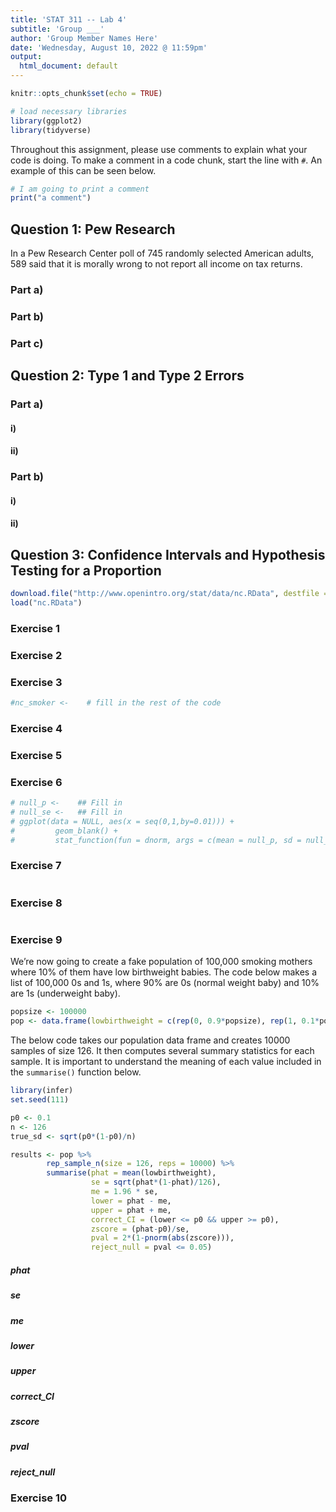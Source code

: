 ---
title: 'STAT 311 -- Lab 4'
subtitle: 'Group ___'
author: 'Group Member Names Here'
date: 'Wednesday, August 10, 2022 @ 11:59pm'
output:
  html_document: default
---

```{r setup, include=FALSE, message=FALSE, warning=FALSE}
knitr::opts_chunk$set(echo = TRUE)
```

<!-- This lab is due on Wednesday, August 10 by midnight. No late work is accepted except for under extraordinary circumstances. -->

<!-- Please answer ALL questions (including those that do not involve R) in the locations marked in this template. Remember to periodically **knit** your document to check that the output appears as you want it to; you will be turning in your knit html document. -->

<!-- You will need to upload this document in CANVAS. Please be sure to check that your file was uploaded correctly. It does not hurt to screenshot verification of the upload as CANVAS can be glitchy on occasion. -->

<!-- Please answer the question in the order in which they are posed. Write in complete sentences, and support your answers where asked. -->

<!-- Do not un-comment the questions in this assignment. Making major modifications to the template will result in points lost. -->

```{r, include=FALSE}
# load necessary libraries
library(ggplot2)
library(tidyverse)
```

Throughout this assignment, please use comments to explain what your code is doing. To make a comment in a code chunk, start the line with `#`. An example of this can be seen below.

```{r, include=TRUE}
# I am going to print a comment
print("a comment")
```

## Question 1: Pew Research

In a Pew Research Center poll of 745 randomly selected American adults, 589 said that it is morally wrong to not report all income on tax returns.

### Part a)

<!-- In words, what is the parameter of interest? In order to receive full credit for this question, you will need to provide the following: (1) the people making up the population of interest and (2) the characteristic of interest (i.e. what we wish to learn from the population). -->




### Part b)

<!-- Use the results from the sample to construct a 98% confidence interval estimate of the parameter. -->

<!-- Show your work below using $ $ formatting. -->




### Part c)

<!-- Assume that we plan to conduct another poll to determine whether the given sample results are accurate. How many adults would we need to poll in order to 98% confidence that the (quicck) margin of error is 0.02. -->

<!-- Show your calculations below using $ $ formatting. -->





## Question 2: Type 1 and Type 2 Errors

### Part a)

<!-- J & T each want to test if the proportion of adults in their neighborhood who have graduated from high school is 0.94, as claimed in the newspaper. -->

<!-- J takes a random sample of 200 adults and uses $\alpha=0.05$. -->

<!-- T takes a random sample of 500 adults and uses $\alpha=0.05$. -->

<!-- Suppose the newspaper's percentae is actually right. -->

#### i)

<!-- Is it possible for either J or T to make a type 1 error? If yes, who is more likely to do so? If no, why not? -->




#### ii)

<!-- Is it possible for either J or T to make a type 2 error? If yes, who is more likely to do so? If no, why not? -->




### Part b)

<!-- J & T each want to test if the proportion of adults in their neighborhood who took chemistry in high school is 0.25, as claimed in the newspaper.  -->

<!-- J takes a random sample of 200 adults and uses $\alpha=0.05$.  -->

<!-- T takes a random sample of 500 adults and uses $\alpha=0.05$. -->

<!-- Suppose the newspaper's percentae is actually wrong. -->

#### i)

<!-- Is it possible for either J or T to make a type 1 error? If yes, who is more likely to do so? If no, why not? -->




#### ii)

<!-- Is it possible for either J or T to make a type 2 error? If yes, who is more likely to do so? If no, why not? -->




## Question 3: Confidence Intervals and Hypothesis Testing for a Proportion

<!-- The goal is to repeat the first 10 exercises in the Confidence Interval and Hypothesis Testing for a Proportion lab that was covered in the quiz section by the TAs. -->

<!-- See link https://anna-neufeld.github.io/Stat311/oiLabs/Week8/lab_6.html -->

<!-- Before we begin, we will load the sample data. -->

```{r, include=FALSE}
download.file("http://www.openintro.org/stat/data/nc.RData", destfile = "nc.RData")
load("nc.RData")
```

### Exercise 1

<!-- What proportion of babies in this sample had low birth weight? Report your answer to 3 decimal places. -->




### Exercise 2

<!-- What proportion of babies born to `habit=="smoker"` mothers had low birth weight? -->

<!-- Hint: if you are stuck, see exercise on Lab 2. Report your answer to 3 decimal places. -->

<!-- Lab 2 can be found at this link: https://anna-neufeld.github.io/Stat311/oiLabs/Week8/lab_6.html -->




### Exercise 3

<!-- For this investigation, the random sample that we are interested in only includes the babies born to smoking mothers. Create a dataframe called nc_smoker that stores only the rows of the data set where `habit=="smoker"` using the below code chunk. -->

<!-- Before running the below code chunk, you must un-comment it. You can do so by moving your cursor to the line you want to un-comment and doing Ctrl+Shift+C on your keyboard (Command+Shift+C for Mac). -->

<!-- Hint: use the filter() function. -->

```{r, include=TRUE}
#nc_smoker <-    # fill in the rest of the code
```


### Exercise 4

<!-- Make a 95% confidence statement about the parameter in context. -->




### Exercise 5

<!-- Set up a two-sided hypothesis test to test whether or not p=0.10 is plausible (write down the null and the alternative hypothesis). -->

<!-- Use $$ $$ notation to state your hypotheses. -->




### Exercise 6

<!-- In a world where the null is true (i.e. p=0.10), what should the sampling distribution of $\hat{p}$ look like? Fill in the blanks in the code below to plot the sampling distribution. -->

<!-- Before running this code, you must un-comment it. You can do so by moving your cursor to the line you want to un-comment and doing Ctrl+Shift+C on your keyboard (Command+Shift+C for Mac). -->

```{r, include=TRUE}
# null_p <-    ## Fill in
# null_se <-   ## Fill in
# ggplot(data = NULL, aes(x = seq(0,1,by=0.01))) +
#         geom_blank() +
#         stat_function(fun = dnorm, args = c(mean = null_p, sd = null_se))
```

### Exercise 7

<!-- To see how our observed $\hat{p}$ compares to the sampling distribution, we can add it to the plot above as a red vertical line. Make the same ggplot as in the previous exercise, but now add `+geom_vline(xintercept=phat, col = "red")` to the end of the command (make sure phat is correctly define). -->

<!-- Give your answer using the below code chunk. -->

```{r, include=TRUE}

```


### Exercise 8

<!-- Compute a p-value for this test and explain how it relates to the plot from the previous exercise. Do you have convincing evidence to suggest that the proportion of smoking mothers who have low weight babies is not equal to 0.1? -->

<!-- Use the below code chunk for any code you use to answer this question. -->

```{r, include=TRUE}

```

<!-- Please state your answer using the space below. -->




### Exercise 9

We're now going to create a fake population of 100,000 smoking mothers where 10% of them have low birthweight babies. The code below makes a list of 100,000 0s and 1s, where 90% are 0s (normal weight baby) and 10% are 1s (underweight baby).

```{r, include=TRUE}
popsize <- 100000
pop <- data.frame(lowbirthweight = c(rep(0, 0.9*popsize), rep(1, 0.1*popsize)))
```

The below code takes our population data frame and creates 10000 samples of size 126. It then computes several summary statistics for each sample. It is important to understand the meaning of each value included in the `summarise()` function below.

<!-- Note: You may need to run `install.packages("infer")` in the console prior to loading running the below code chunk. -->

```{r, include=TRUE, message=FALSE, warning=FALSE}
library(infer)
set.seed(111)

p0 <- 0.1
n <- 126
true_sd <- sqrt(p0*(1-p0)/n)

results <- pop %>%
        rep_sample_n(size = 126, reps = 10000) %>%
        summarise(phat = mean(lowbirthweight), 
                  se = sqrt(phat*(1-phat)/126),
                  me = 1.96 * se,
                  lower = phat - me,
                  upper = phat + me,
                  correct_CI = (lower <= p0 && upper >= p0),
                  zscore = (phat-p0)/se,
                  pval = 2*(1-pnorm(abs(zscore))),
                  reject_null = pval <= 0.05)
```

<!-- Using the below sections, explain each piece of code in the summarise statement above in words. What does each column in results represent? What formula or concept was used to compute it? -->

##### phat



##### se



##### me



##### lower



##### upper



##### correct_CI



##### zscore



##### pval



##### reject_null




### Exercise 10

<!-- What was the smallest sample proportion you observed? What about the largest sample proportion? -->


